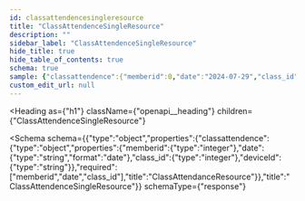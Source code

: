 ```yaml
---
id: classattendencesingleresource
title: "ClassAttendenceSingleResource"
description: ""
sidebar_label: "ClassAttendenceSingleResource"
hide_title: true
hide_table_of_contents: true
schema: true
sample: {"classattendence":{"memberid":0,"date":"2024-07-29","class_id":0,"deviceId":"string"}}
custom_edit_url: null
---
```



<Heading
  as={"h1"}
  className={"openapi__heading"}
  children={"ClassAttendenceSingleResource"}
>
</Heading>





<Schema
  schema={{"type":"object","properties":{"classattendence":{"type":"object","properties":{"memberid":{"type":"integer"},"date":{"type":"string","format":"date"},"class_id":{"type":"integer"},"deviceId":{"type":"string"}},"required":["memberid","date","class_id"],"title":"ClassAttendanceResource"}},"title":"ClassAttendenceSingleResource"}}
  schemaType={"response"}
>
  
</Schema>
            